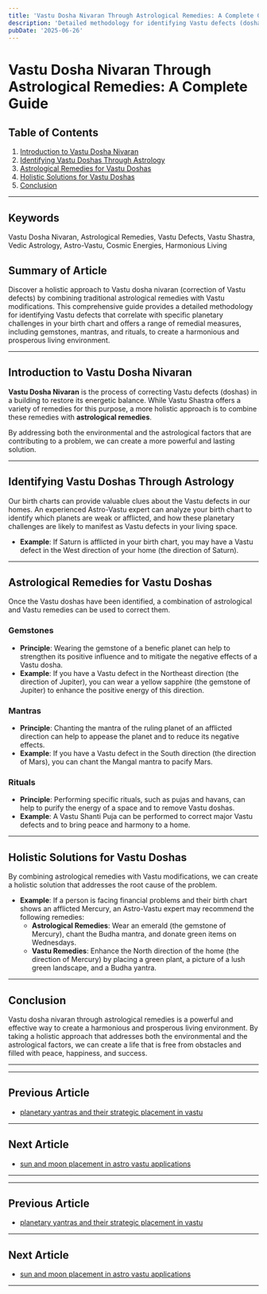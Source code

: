 ```yaml
---
title: 'Vastu Dosha Nivaran Through Astrological Remedies: A Complete Guide'
description: 'Detailed methodology for identifying Vastu defects (doshas) that correlate with specific planetary challenges in a birth chart, and comprehensive remedial measures combining traditional astrological practices (gemstones, mantras, rituals) with Vastu modifications to create holistic solutions for residents.'
pubDate: '2025-06-26'
---
```


# Vastu Dosha Nivaran Through Astrological Remedies: A Complete Guide

## Table of Contents
1. [Introduction to Vastu Dosha Nivaran](#introduction-to-vastu-dosha-nivaran)
2. [Identifying Vastu Doshas Through Astrology](#identifying-vastu-doshas-through-astrology)
3. [Astrological Remedies for Vastu Doshas](#astrological-remedies-for-vastu-doshas)
4. [Holistic Solutions for Vastu Doshas](#holistic-solutions-for-vastu-doshas)
5. [Conclusion](#conclusion)

---

## Keywords
Vastu Dosha Nivaran, Astrological Remedies, Vastu Defects, Vastu Shastra, Vedic Astrology, Astro-Vastu, Cosmic Energies, Harmonious Living

## Summary of Article
Discover a holistic approach to Vastu dosha nivaran (correction of Vastu defects) by combining traditional astrological remedies with Vastu modifications. This comprehensive guide provides a detailed methodology for identifying Vastu defects that correlate with specific planetary challenges in your birth chart and offers a range of remedial measures, including gemstones, mantras, and rituals, to create a harmonious and prosperous living environment.

---

## Introduction to Vastu Dosha Nivaran

**Vastu Dosha Nivaran** is the process of correcting Vastu defects (doshas) in a building to restore its energetic balance. While Vastu Shastra offers a variety of remedies for this purpose, a more holistic approach is to combine these remedies with **astrological remedies**.

By addressing both the environmental and the astrological factors that are contributing to a problem, we can create a more powerful and lasting solution.

---

## Identifying Vastu Doshas Through Astrology

Our birth charts can provide valuable clues about the Vastu defects in our homes. An experienced Astro-Vastu expert can analyze your birth chart to identify which planets are weak or afflicted, and how these planetary challenges are likely to manifest as Vastu defects in your living space.

- **Example**: If Saturn is afflicted in your birth chart, you may have a Vastu defect in the West direction of your home (the direction of Saturn).

---

## Astrological Remedies for Vastu Doshas

Once the Vastu doshas have been identified, a combination of astrological and Vastu remedies can be used to correct them.

### Gemstones

- **Principle**: Wearing the gemstone of a benefic planet can help to strengthen its positive influence and to mitigate the negative effects of a Vastu dosha.
- **Example**: If you have a Vastu defect in the Northeast direction (the direction of Jupiter), you can wear a yellow sapphire (the gemstone of Jupiter) to enhance the positive energy of this direction.

### Mantras

- **Principle**: Chanting the mantra of the ruling planet of an afflicted direction can help to appease the planet and to reduce its negative effects.
- **Example**: If you have a Vastu defect in the South direction (the direction of Mars), you can chant the Mangal mantra to pacify Mars.

### Rituals

- **Principle**: Performing specific rituals, such as pujas and havans, can help to purify the energy of a space and to remove Vastu doshas.
- **Example**: A Vastu Shanti Puja can be performed to correct major Vastu defects and to bring peace and harmony to a home.

---

## Holistic Solutions for Vastu Doshas

By combining astrological remedies with Vastu modifications, we can create a holistic solution that addresses the root cause of the problem.

- **Example**: If a person is facing financial problems and their birth chart shows an afflicted Mercury, an Astro-Vastu expert may recommend the following remedies:
    - **Astrological Remedies**: Wear an emerald (the gemstone of Mercury), chant the Budha mantra, and donate green items on Wednesdays.
    - **Vastu Remedies**: Enhance the North direction of the home (the direction of Mercury) by placing a green plant, a picture of a lush green landscape, and a Budha yantra.

---

## Conclusion

Vastu dosha nivaran through astrological remedies is a powerful and effective way to create a harmonious and prosperous living environment. By taking a holistic approach that addresses both the environmental and the astrological factors, we can create a life that is free from obstacles and filled with peace, happiness, and success.

---
---

## Previous Article
- [planetary yantras and their strategic placement in vastu](200808_planetary_yantras_and_their_strategic_placement_in_vastu.mdx)

---

## Next Article
- [sun and moon placement in astro vastu applications](200810_sun_and_moon_placement_in_astro_vastu_applications.mdx)

---
---

## Previous Article
- [planetary yantras and their strategic placement in vastu](200808_planetary_yantras_and_their_strategic_placement_in_vastu.mdx)

---

## Next Article
- [sun and moon placement in astro vastu applications](200810_sun_and_moon_placement_in_astro_vastu_applications.mdx)

---
